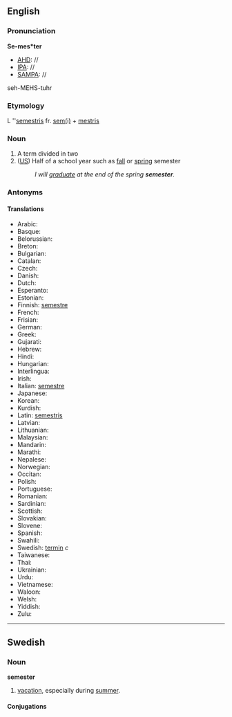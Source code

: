 ==English==
===Pronunciation===
'''Se-mes*ter'''
*[[AHD]]: //
*[[IPA]]: //
*[[SAMPA]]: //
seh-MEHS-tuhr

===Etymology===

L ''[[semestris]] fr. [[semi|sem(i)]] + [[mestris]]
===Noun===
#A term divided in two
#([[US]]) Half of a school year such as [[fall]] or [[spring]] semester
#:''I will [[graduate]] at the end of the spring '''semester'''.''

===Antonyms===
====Translations====
*Arabic:
*Basque:
*Belorussian:
*Breton:
*Bulgarian:
*Catalan:
*Czech:
*Danish:
*Dutch:
*Esperanto:
*Estonian:
*Finnish: [[semestre]]
*French:
*Frisian:
*German:
*Greek:
*Gujarati:
*Hebrew:
*Hindi:
*Hungarian:
*Interlingua:
*Irish:
*Italian: [[semestre]]
*Japanese:
*Korean:
*Kurdish:
*Latin: [[semestris]]
*Latvian:
*Lithuanian:
*Malaysian:
*Mandarin:
*Marathi:
*Nepalese:
*Norwegian:
*Occitan:
*Polish:
*Portuguese:
*Romanian:
*Sardinian:
*Scottish:
*Slovakian:
*Slovene:
*Spanish:
*Swahili:
*Swedish: [[termin]] ''c''
*Taiwanese:
*Thai:
*Ukrainian:
*Urdu:
*Vietnamese:
*Waloon:
*Welsh:
*Yiddish:
*Zulu:

----
==Swedish==
===Noun===
'''semester'''
#[[vacation]], especially during [[summer]]. 

====Conjugations====
{{sv-noun|gender=Common|semester|semestern|semestrar|semestrarna|semesters|semesterns|semestrars|semestrarnas}}